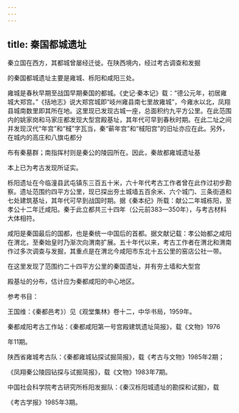 ```yaml
---
---
---
```

title: 秦国都城遗址
---



秦立国在西方，其都城曾屡经迁徙。在陕西境内，经过考古调查和发掘

的秦国都城遗址主要是雍城、栎阳和咸阳三处。

雍城是春秋早期至战国早期秦国的都城。《史记·秦本记》载：“德公元年，初居雍城大郑宫。”《括地志》说大郑宫城即“岐州雍县南七里故雍城”，今雍水以北，凤翔县城南数里即其所在地。这里现已发现古城一座，总面积约九平方公里。在此范围内的姚家岗和马家庄都发现大型宫殿基址，其年代可早到春秋时期。在此二址之间并发现汉代“年宫”和“棫”字瓦当，秦“蕲年宫”和“棫阳宫”的旧址亦应在此。另外，在城内的高庄和八旗屯都分

布有秦墓群；南指挥村则是秦公的陵园所在。因此，秦故都雍城遗址基

本上已为考古发现所证实。

栎阳遗址在今临潼县武屯镇东三百五十米，六十年代考古工作者曾在此作过初步勘察。遗址范围约四平方公里，现已探出夯土城墙五百余米、六个城门、三条街道和七处建筑基址，其年代可早到战国时期。据《秦本纪》所载：献公二年城栋阳，至孝公十二年迁咸阳。秦于此立都共三十四年（公元前383—350年），与考古材料大体相符。

咸阳是秦国最后的国都，也是秦统一中国后的首都。据文献记载：孝公始都之咸阳在渭北，至秦始皇时乃渐次向渭南扩展。五十年代以来，考古工作者在渭北和渭南作过多次调查与发掘，其重点是在渭北今咸阳市东北十五公里的窑店公社一带。

在这里发现了范围约二十四平方公里的秦国遗址，并有夯土墙和大型宫

殿基址的分布，估计应为秦都咸阳的中心地区。

参考书目：

王国维：《秦都邑考》）见《观堂集林》卷十二，中华书局，1959年。

秦都咸阳考古工作站：《秦都咸阳第一号宫殿建筑遗址简报》，载《文物》1976

年11期。

陕西省雍城考古队：《秦都雍城钻探试掘简报》，载《考古与文物》1985年2期；

《凤翔秦公陵园钻探与试掘简报》，载《文物》1983年7期。

中国社会科学院考古研究所栎阳发掘队：《秦汉栎阳城遗址的勘探和试掘》，载

《考古学报》1985年3期。
